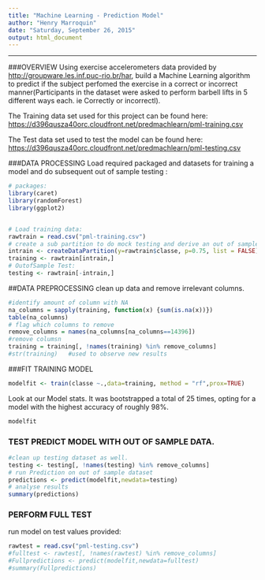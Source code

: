 ```yaml
---
title: "Machine Learning - Prediction Model"
author: "Henry Marroquin"
date: "Saturday, September 26, 2015"
output: html_document
---
```


***

###OVERVIEW
Using exercise accelerometers data provided by [http://groupware.les.inf.puc-rio.br/har](http://groupware.les.inf.puc-rio.br/har), build a Machine Learning algorithm to predict if the subject perfomed the exercise in a correct or incorrect manner(Participants in the dataset were asked to perform barbell lifts in 5 different ways each.  ie Correctly or incorrectl).

The Training data set used for this project can be found here:
[https://d396qusza40orc.cloudfront.net/predmachlearn/pml-training.csv](https://d396qusza40orc.cloudfront.net/predmachlearn/pml-training.csv)

The Test data set used to test the model can be found here:
[https://d396qusza40orc.cloudfront.net/predmachlearn/pml-testing.csv](https://d396qusza40orc.cloudfront.net/predmachlearn/pml-testing.csv)


###DATA PROCESSING
Load required packaged and datasets for training a model and do subsequent out of sample testing :
```r
# packages:
library(caret)
library(randomForest)
library(ggplot2)


# Load training data:
rawtrain = read.csv("pml-training.csv")
# create a sub partition to do mock testing and derive an out of sample error of the model.   
intrain <- createDataPartition(y=rawtrain$classe, p=0.75, list = FALSE)
training <- rawtrain[intrain,]
# OutofSample Test:
testing <- rawtrain[-intrain,] 

```

##DATA PREPROCESSING
clean up data and remove irrelevant columns.

```r
#identify amount of column with NA
na_columns = sapply(training, function(x) {sum(is.na(x))})
table(na_columns)
# flag which columns to remove
remove_columns = names(na_columns[na_columns==14396])
#remove columsn
training = training[, !names(training) %in% remove_columns]
#str(training)   #used to observe new results


```

###FIT TRAINING MODEL
```r
modelfit <- train(classe ~.,data=training, method = "rf",prox=TRUE)

```

Look at our Model stats.  It was bootstrapped a total of 25 times, opting for a model with the highest accuracy of roughly 98%.
```r
modelfit
```
### TEST PREDICT MODEL WITH OUT OF SAMPLE DATA.

```r
#clean up testing dataset as well.
testing <- testing[, !names(testing) %in% remove_columns]
# run Prediction on out of sample dataset
predictions <- predict(modelfit,newdata=testing)
# analyse results
summary(predictions)
```

### PERFORM FULL TEST
run model on test values provided:
```r
rawtest = read.csv("pml-testing.csv")
#fulltest <- rawtest[, !names(rawtest) %in% remove_columns]
#Fullpredictions <- predict(modelfit,newdata=fulltest)
#summary(Fullpredictions)
```
